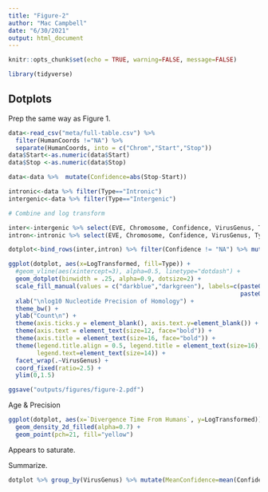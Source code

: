 ```yaml
---
title: "Figure-2"
author: "Mac Campbell"
date: "6/30/2021"
output: html_document
---
```


```r
knitr::opts_chunk$set(echo = TRUE, warning=FALSE, message=FALSE)
```

```r
library(tidyverse)
```

## Dotplots

Prep the same way as Figure 1.

```r
data<-read_csv("meta/full-table.csv") %>% 
  filter(HumanCoords !="NA") %>%
  separate(HumanCoords, into = c("Chrom","Start","Stop")) 
data$Start<-as.numeric(data$Start)
data$Stop <-as.numeric(data$Stop)

data<-data %>%  mutate(Confidence=abs(Stop-Start))

intronic<-data %>% filter(Type=="Intronic") 
intergenic<-data %>% filter(Type=="Intergenic") 

# Combine and log transform

inter<-intergenic %>% select(EVE, Chromosome, Confidence, VirusGenus, Type, `Divergence Time From Humans`) %>% filter(Confidence != "NA")
intron<-intronic %>% select(EVE, Chromosome, Confidence, VirusGenus, Type, `Divergence Time From Humans`) %>% filter(Confidence != "NA")

dotplot<-bind_rows(inter,intron) %>% filter(Confidence != "NA") %>% mutate(LogTransformed=log10(Confidence))
```




```r
ggplot(dotplot, aes(x=LogTransformed, fill=Type)) + 
  #geom_vline(aes(xintercept=3), alpha=0.5, linetype="dotdash") +
  geom_dotplot(binwidth = .25, alpha=0.9, dotsize=2) +
  scale_fill_manual(values = c("darkblue","darkgreen"), labels=c(paste0("Intergenic (n=",nrow(inter),")"),
                                                                 paste0("Intronic (n=",  nrow(intron),")"))) +
  xlab("\nlog10 Nucleotide Precision of Homology") +
  theme_bw() +
  ylab("Count\n") +
  theme(axis.ticks.y = element_blank(), axis.text.y=element_blank()) +
  theme(axis.text = element_text(size=12, face="bold")) +
  theme(axis.title = element_text(size=16, face="bold")) +
  theme(legend.title.align = 0.5, legend.title = element_text(size=16),
        legend.text=element_text(size=14)) +
  facet_wrap(.~VirusGenus) +
  coord_fixed(ratio=2.5) +
  ylim(0,1.5)

ggsave("outputs/figures/figure-2.pdf")
``` 

Age & Precision

```r
ggplot(dotplot, aes(x=`Divergence Time From Humans`, y=LogTransformed)) +
  geom_density_2d_filled(alpha=0.7) +
  geom_point(pch=21, fill="yellow") 
```
Appears to saturate.      

Summarize.    

```r
dotplot %>% group_by(VirusGenus) %>% mutate(MeanConfidence=mean(Confidence), Mean=mean(LogTransformed), Count=n()) %>% select(VirusGenus, MeanConfidence, Mean, Count) %>% unique()
```

